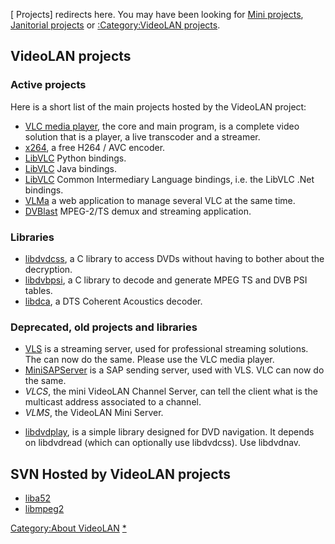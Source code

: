 <span class="hatnote"><span class="plainlinks">[{{fullurl:Projects|redirect=no}} Projects]</span> redirects here. You may have been looking for [[VLC Dev Projects|Mini projects]], [[GCodeIn Ideas|Janitorial projects]] or [[:Category:VideoLAN projects]].</span>
{{Languages}}
== VideoLAN projects ==
=== Active projects ===

Here is a short list of the main projects hosted by the VideoLAN project:

* [[VLC media player]], the core and main program, is a complete video solution that is a player, a live transcoder and a streamer.
* [[x264]], a free H264 / AVC encoder.
* [[LibVLC]] Python bindings.
* [[LibVLC]] Java bindings.
* [[LibVLC]] Common Intermediary Language bindings, i.e. the LibVLC .Net bindings.
* [[VLMa]] a web application to manage several VLC at the same time.
* [[DVBlast]] MPEG-2/TS demux and streaming application.

=== Libraries ===
* [[libdvdcss]], a C library to access DVDs without having to bother about the decryption.
* [[libdvbpsi]], a C library to decode and generate MPEG TS and DVB PSI tables.
* [http://en.wikipedia.org/wiki/Libdca libdca], a DTS Coherent Acoustics decoder.

=== Deprecated, old projects and libraries ===
* [[VLS]] is a streaming server, used for professional streaming solutions. The {{VLC}} can now do the same. Please use the VLC media player.
* [[MiniSAPServer]] is a SAP sending server, used with VLS. VLC can now do the same.
* ''VLCS'',  the mini VideoLAN Channel Server, can tell the client what is the multicast address associated to a channel.
* ''VLMS'',  the VideoLAN Mini Server.

* [http://www.videolan.org/developers/libdvdplay.html libdvdplay], is a simple library designed for DVD navigation. It depends on libdvdread (which can optionally use libdvdcss). Use libdvdnav.

== SVN Hosted by VideoLAN projects ==
* [http://liba52.sourceforge.net/ liba52]
* [http://libmpeg2.sourceforge.net/ libmpeg2]

[[Category:About VideoLAN]]
[[Category:VideoLAN projects|*]]